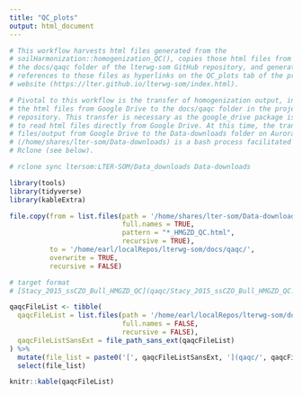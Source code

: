 ```yaml
---
title: "QC_plots"
output: html_document
---
```


```r

# This workflow harvests html files generated from the
# soilHarmonization::homogenization_QC(), copies those html files from Aurora to
# the docs/qaqc folder of the lterwg-som GitHub repository, and generates
# references to those files as hyperlinks on the QC_plots tab of the project
# website (https://lter.github.io/lterwg-som/index.html).

# Pivotal to this workflow is the transfer of homogenization output, including
# the html files from Google Drive to the docs/qaqc folder in the project
# repository. This transfer is necessary as the google_drive package is unable
# to read html files directly from Google Drive. At this time, the transfer of
# files/output from Google Drive to the Data-downloads folder on Aurora
# (/home/shares/lter-som/Data-downloads) is a bash process facilitated with
# Rclone (see below).

# rclone sync ltersom:LTER-SOM/Data_downloads Data-downloads
```


```r

library(tools)
library(tidyverse)
library(kableExtra)
```


```r

file.copy(from = list.files(path = '/home/shares/lter-som/Data-downloads/',
                            full.names = TRUE,
                            pattern = "*_HMGZD_QC.html",
                            recursive = TRUE),
          to = '/home/earl/localRepos/lterwg-som/docs/qaqc/',
          overwrite = TRUE,
          recursive = FALSE)
```


```r

# target format
# [Stacy_2015_ssCZO_Bull_HMGZD_QC](qaqc/Stacy_2015_ssCZO_Bull_HMGZD_QC.html) 

qaqcFileList <- tibble(
  qaqcFileList = list.files(path = '/home/earl/localRepos/lterwg-som/docs/qaqc/',
                            full.names = FALSE,
                            recursive = FALSE),
  qaqcFileListSansExt = file_path_sans_ext(qaqcFileList)
) %>% 
  mutate(file_list = paste0('[', qaqcFileListSansExt, '](qaqc/', qaqcFileList, ')')) %>% 
  select(file_list) 
```


```r

knitr::kable(qaqcFileList)
```
